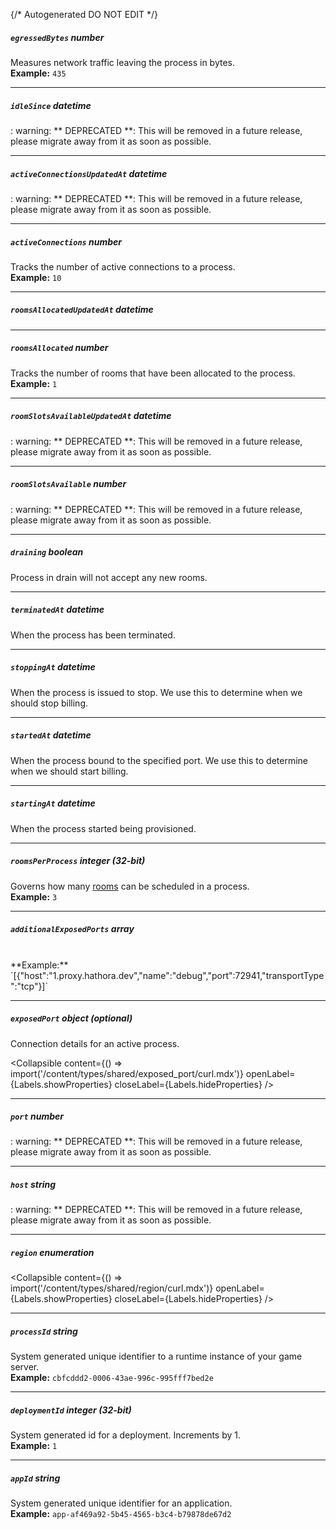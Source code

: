 {/* Autogenerated DO NOT EDIT  */}

##### `egressedBytes` _number_
Measures network traffic leaving the process in bytes.
<br/>
**Example:** `435`

---
##### `idleSince` _datetime_
: warning: \*\* DEPRECATED \*\*: This will be removed in a future release, please migrate away from it as soon as possible.

---
##### `activeConnectionsUpdatedAt` _datetime_
: warning: \*\* DEPRECATED \*\*: This will be removed in a future release, please migrate away from it as soon as possible.

---
##### `activeConnections` _number_
Tracks the number of active connections to a process.
<br/>
**Example:** `10`

---
##### `roomsAllocatedUpdatedAt` _datetime_

---
##### `roomsAllocated` _number_
Tracks the number of rooms that have been allocated to the process.
<br/>
**Example:** `1`

---
##### `roomSlotsAvailableUpdatedAt` _datetime_
: warning: \*\* DEPRECATED \*\*: This will be removed in a future release, please migrate away from it as soon as possible.

---
##### `roomSlotsAvailable` _number_
: warning: \*\* DEPRECATED \*\*: This will be removed in a future release, please migrate away from it as soon as possible.

---
##### `draining` _boolean_
Process in drain will not accept any new rooms.

---
##### `terminatedAt` _datetime_
When the process has been terminated.

---
##### `stoppingAt` _datetime_
When the process is issued to stop. We use this to determine when we should stop billing.

---
##### `startedAt` _datetime_
When the process bound to the specified port. We use this to determine when we should start billing.

---
##### `startingAt` _datetime_
When the process started being provisioned.

---
##### `roomsPerProcess` _integer (32-bit)_
Governs how many [rooms](https://hathora.dev/docs/concepts/hathora\-entities\#room) can be scheduled in a process.
<br/>
**Example:** `3`

---
##### `additionalExposedPorts` _array_
<br/>
**Example:** `[{"host":"1.proxy.hathora.dev","name":"debug","port":72941,"transportType":"tcp"}]`

---
##### `exposedPort` _object (optional)_
Connection details for an active process.

<Collapsible content={() => import('/content/types/shared/exposed_port/curl.mdx')} openLabel={Labels.showProperties} closeLabel={Labels.hideProperties} />


---
##### `port` _number_
: warning: \*\* DEPRECATED \*\*: This will be removed in a future release, please migrate away from it as soon as possible.

---
##### `host` _string_
: warning: \*\* DEPRECATED \*\*: This will be removed in a future release, please migrate away from it as soon as possible.

---
##### `region` _enumeration_

<Collapsible content={() => import('/content/types/shared/region/curl.mdx')} openLabel={Labels.showProperties} closeLabel={Labels.hideProperties} />


---
##### `processId` _string_
System generated unique identifier to a runtime instance of your game server.
<br/>
**Example:** `cbfcddd2-0006-43ae-996c-995fff7bed2e`

---
##### `deploymentId` _integer (32-bit)_
System generated id for a deployment. Increments by 1.
<br/>
**Example:** `1`

---
##### `appId` _string_
System generated unique identifier for an application.
<br/>
**Example:** `app-af469a92-5b45-4565-b3c4-b79878de67d2`



